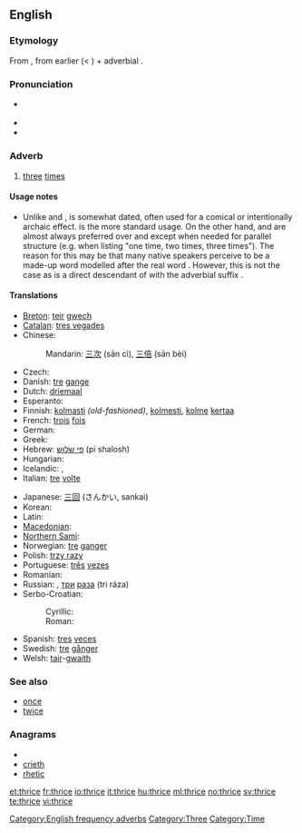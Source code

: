 ==English==

===Etymology===
From {{etyl|enm}} {{term|thries|lang=enm}}, from earlier {{term|thrie|lang=enm}} (< {{etyl|ang}} {{term|þriga|þrīga|lang=ang}}) + adverbial {{term|-s}}.

===Pronunciation===
* {{IPA|/θraɪs/}} {{SAMPA|/TraIs/}}
* {{audio|en-us-thrice.ogg|Audio (US)}}
* {{rhymes|aɪs}}

===Adverb===
{{en-adv|-}}

# [[three]] [[time]]s

====Usage notes====
* Unlike {{term|once}} and {{term|twice}}, {{term||thrice}} is somewhat dated, often used for a comical or intentionally archaic effect. {{term||[[three|Three]] [[times]]}} is the more standard usage. On the other hand, {{term||once}} and {{term||twice}} are almost always preferred over {{term||[[one]] [[time]]}} and {{term||[[two]] [[times]]}} except when needed for parallel structure (e.g. when listing "one time, two times, three times"). The reason for this may be that many native speakers perceive {{term||thrice}} to be a made-up word modelled after the real word {{term||twice}}. However, this is not the case as {{term||thrice}} is a direct descendant of {{etyl|ang}} {{term|þriga|þrīġa|lang=ang}} with the adverbial suffix {{term|-es|lang=ang}}.{{attention|ang|Etym section above says it's from + -s, here we say +es. Which is it?}}

====Translations====
{{trans-top|three times}}
* [[Breton]]: [[teir]] [[gwech]]
* [[Catalan]]: [[tres vegades]]
* Chinese:
*: Mandarin: [[三]][[次]] (sān cì), [[三]][[倍]] (sān bèi)
* Czech: {{t-|cs|třikrát}}
* Danish: [[tre]] [[gang]]e
* Dutch: [[driemaal]]
* Esperanto: {{t-|eo|trifoje|xs=Esperanto}}
* Finnish: [[kolmasti]] ''(old-fashioned)'', [[kolmesti]], [[kolme]] [[kerta]]a
* French: [[trois]] [[fois]]
* German: {{t+|de|dreimal}}
* Greek: {{t|el|τρις|sc=Grek}}
* Hebrew: [[פי שלוש]] (pi shalosh)
* Hungarian: {{t+|hu|háromszor}}
* Icelandic: {{t+|is|þrisvar}}, {{t-|is|þrívegis}}
* Italian: [[tre]] [[volta#Italian|volte]]
{{trans-mid}}
* Japanese: [[三回]] (さんかい, sankai)
* Korean: {{t|ko|세 번|tr=se beon|sc=Kore}}
* Latin: {{t+|la|ter}}
* [[Macedonian]]: {{t|mk|три пати|tr=tri patí}}
* [[Northern Sami]]: {{tø|se|golbmii}}
* Norwegian: [[tre]] [[gang]]er
* Polish: [[trzy razy]]
* Portuguese: [[três]] [[vez#Portuguese|vezes]]
* Romanian: {{t|ro|trei ori}}
* Russian: {{t+|ru|трижды|tr=tríždy}}, [[три]] [[раз#Russian|раза]] (tri ráza)
* Serbo-Croatian:
*: Cyrillic: {{tø|sh|трипут|alt=три́пут|sc=Cyrl|xs=Serbo-Croatian}}
*: Roman: {{tø|sh|triput|alt=tríput|xs=Serbo-Croatian}}
* Spanish: [[tres]] [[vez#Spanish|veces]]
* Swedish: [[tre]] [[gång]]er
* Welsh: [[tair]]-[[gwaith]]
{{trans-bottom}}

===See also===
* [[once]]
* [[twice]]

===Anagrams===
* {{alphagram|cehirt}}
* [[crieth#English|crieth]]
* [[rhetic#English|rhetic]]

[[Category:English frequency adverbs]]
[[Category:Three]]
[[Category:Time]]

[[et:thrice]]
[[fr:thrice]]
[[io:thrice]]
[[it:thrice]]
[[hu:thrice]]
[[ml:thrice]]
[[no:thrice]]
[[sv:thrice]]
[[te:thrice]]
[[vi:thrice]]
